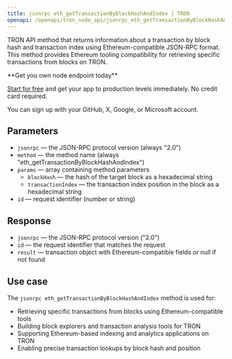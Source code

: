 ```yaml
---
title: jsonrpc eth_getTransactionByBlockHashAndIndex | TRON
openapi: /openapi/tron_node_api/jsonrpc_eth_getTransactionByBlockHashAndIndex.json POST /95e61622bf6a8af293978377718e3b77/jsonrpc/eth_getTransactionByBlockHashAndIndex
---
```


TRON API method that returns information about a transaction by block hash and transaction index using Ethereum-compatible JSON-RPC format. This method provides Ethereum tooling compatibility for retrieving specific transactions from blocks on TRON.

<Check>
**Get you own node endpoint today**

[Start for free](https://console.chainstack.com/) and get your app to production levels immediately. No credit card required.

You can sign up with your GitHub, X, Google, or Microsoft account.
</Check>

## Parameters

* `jsonrpc` — the JSON-RPC protocol version (always "2.0")
* `method` — the method name (always "eth_getTransactionByBlockHashAndIndex")
* `params` — array containing method parameters
  * `blockHash` — the hash of the target block as a hexadecimal string
  * `transactionIndex` — the transaction index position in the block as a hexadecimal string
* `id` — request identifier (number or string)

## Response

* `jsonrpc` — the JSON-RPC protocol version ("2.0")
* `id` — the request identifier that matches the request
* `result` — transaction object with Ethereum-compatible fields or null if not found

## Use case

The `jsonrpc eth_getTransactionByBlockHashAndIndex` method is used for:

* Retrieving specific transactions from blocks using Ethereum-compatible tools
* Building block explorers and transaction analysis tools for TRON
* Supporting Ethereum-based indexing and analytics applications on TRON
* Enabling precise transaction lookups by block hash and position